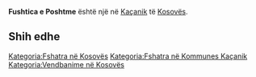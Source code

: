 {{Fshat në 
 | Emri                = Fushtica e Poshtme
 | EmriAlt                = 
 | NAME_SHORT_FORM=      
 | NAME_GENERIC=      
 | NAME_SORT_NAME_RO=      FUSHTICAEPOSHTME
 | FULL_NAME_RO = Fushtica e Poshtme
 | FULL_NAME_ND_RO=Fushtica e Poshtme
 | SORT_NAME_RG=FUSHTICAEPOSHTME
 | FULL_NAME_RG=Fushtica e Poshtme
 | FULL_NAME_ND_RG=Fushtica e Poshtme
 | SRP_NAME_SHORT_FORM=      
 | SRP_NAME_GENERIC=      
 | SRP_NAME_SORT_NAME_RO=      
 | SRP_FULL_NAME_RO = 
 | SRP_FULL_NAME_ND_RO=
 | SRP_SORT_NAME_RG=
 | SRP_FULL_NAME_RG=
 | SRP_FULL_NAME_ND_RG=
 | Emri (Rasa dhanore) = 
 | Figura              = 
 | Shteti              = Kosovo
 | Komuna              = Kaçanik
 | Kodi postar         = 
 | Sipërfaqja          = 

 | Popullsia           = 

 | Regj. i popullsisë  = 
 | Dend. e popullsisë  = 
 | Faqja zyrtare       = 
 <!--- Koordinatat ----> 
 | Gjerësia            = 42.550556
 | Gjatësia            = 20.9275
 | Lartësia            = 
}}
'''Fushtica e Poshtme''' është një [[]] në [[Kaçanik]] të [[Kosovës]].

<!-- == Gjeografia == -->
<!-- == Historia == -->
<!-- == Demografia == -->
== Shih edhe ==
{{Komuna Kaçanik}}
{{Kosovo-Administrata-Cung}}

[[Kategoria:Fshatra në Kosovës]]
[[Kategoria:Fshatra në Kommunes Kaçanik]]
[[Kategoria:Vendbanime në Kosovës]]